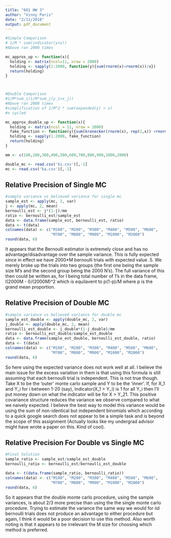 ```yaml
---
title: "601 HW 3"
author: "Vinny Paris"
date: "2/11/2018"
output: pdf_document
---
```


```r

#Simple Comparison
# 1/M * sum(indicator(y>x))
#Above ran 2000 times

mc_approx_up <- function(x){
  holding <- matrix(ncol=11, nrow = 2000)
  holding <- sapply(1:2000, function(y){sum(rnorm(x)<rnorm(x))/x})
  return(holding)
}



#Double Comparison
#1/M*sum_i(1/M*sum_j(y_i>x_j))
#Above ran 2000 times
#simplification of 1/M^2 * sum(expanded(y) > x)
#x cycled

mc_approx_double_up <- function(x){
  holding <- matrix(ncol = 11, nrow = 2000)
  fake_function <- function(y){sum(kronecker(rnorm(x), rep(1,x)) <rnorm(x))/x^2}
  holding <- sapply(1:2000, fake_function)
  return(holding)
}

mm <- c(100,200,300,400,500,600,700,800,900,1000,2000)
```


```r
double_mc <- read.csv('ki.csv')[,-1]
mc <- read.csv('ka.csv')[,-1]

```

## Relative Precision of Single MC

```r
#sample variance vs believed variance for single mc
sample_est <- apply(mc, 2, var)
j <- apply(mc, 2, mean)
bernoulli_est <- j*(1-j)/mm
ratio <- bernoulli_est/sample_est
data <- data.frame(sample_est, bernoulli_est, ratio)
data <- t(data)
colnames(data) <- c("M100", "M200", "M300", "M400", "M500", "M600",
                    "M700", "M800", "M900", "M1000", "M2000")
round(data, 6)
```
It appears that the Bernoulli estimator is extremely close and has no advantage/disadvantage over the sample variance. This is fully expected since in effect we have 2000*M bernoulli trials with expected value .5. We merely broke up the trials into two groups (the first one being the sample size M's and the second group being the 2000 N's). The full variance of this then could be written as, for I being total number of 1's in the data frame, I(2000M - I)/(2000M)^2 which is equilavent to p(1-p)/M where p is the grand mean proportion.

## Relative Precision of Double MC
```r
#sample variance vs believed variance for double mc
sample_est_double <- apply(double_mc, 2, var)
j_double <- apply(double_mc, 2, mean)
bernoulli_est_double <- j_double*(1-j_double)/mm
ratio <- bernoulli_est_double/sample_est_double
data <- data.frame(sample_est_double, bernoulli_est_double, ratio)
data <- t(data)
colnames(data) <- c("M100", "M200", "M300", "M400", "M500", "M600",
                    "M700", "M800", "M900", "M1000", "M2000")
round(data, 6)
```
So here using the expected variance does not work well at all. I believe the main issue for the excess variation in them is that using this formula is still assuming that each bernoulli trial is independent. This is not true though. Take X to be the 'outer' monte carlo sample and Y to be the 'inner'. If, for X_1 and Y_i for i between 1-20 (say), Indicator(X_1 > Y_i) is 1 for all Y_i then I'll put money down on what the indicator will be for X > Y_21. This positive covariance structure reduces the variance we observe compared to what we naively expected. I believe the best way to model this variance would be using the sum of non-identical but independent binomials which according to a quick google search does not appear to be a simple task and is beyond the scope of this assignment (Actually looks like my undergrad advisor might have wrote a paper on this. Kind of cool). 

## Relative Precision For Double vs Single MC

```r
#Final Solution
sample_ratio <- sample_est/sample_est_double
bernoulli_ratio <- bernoulli_est/bernoulli_est_double

data <- t(data.frame(sample_ratio, bernoulli_ratio))
colnames(data) <- c("M100", "M200", "M300", "M400", "M500", "M600",
                    "M700", "M800", "M900", "M1000", "M2000")
round(data, 6)
```
So it appears that the double monte carlo procedure, using the sample variances, is about 2/3 more precise than using the the single monte carlo procedure. Trying to estimate the variance the same way we would for iid bernoulli trials does not produce an advantage to either procedure but again, I think it would be a poor decision to use this method. Also worth noting is that it appears to be irrelevant the M size for choosing which method is preferred. 
